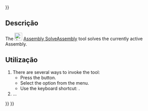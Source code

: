 <languages/>
{{UnfinishedDocu{{#translation:}}}}

<div lang="en" dir="ltr" class="mw-content-ltr">
{{Docnav
|[[Assembly_InsertLink|InsertLink]]
|[[Assembly_CreateView|CreateView]]
|[[Assembly_Workbench|Assembly]]
|IconL=Assembly_InsertLink.svg
|IconR=Assembly_CreateView.svg
|IconC=Workbench_Assembly.svg
}}
</div>

<div lang="en" dir="ltr" class="mw-content-ltr">
{{GuiCommand
|Name=Assembly SolveAssembly
|MenuLocation=Assembly → Solve Assembly
|Workbenches=[[Assembly_Workbench|Assembly]]
|Shortcut={{KEY|Z}}
|Version=1.0
|SeeAlso=
}}
</div>

<span id="Description"></span>
==Descrição== 

<div lang="en" dir="ltr" class="mw-content-ltr">
The [[Image:Assembly_SolveAssembly.svg|24px]] [[Assembly_SolveAssembly|Assembly SolveAssembly]] tool solves the currently active Assembly.
</div>

<span id="Usage"></span>
==Utilização==

<div lang="en" dir="ltr" class="mw-content-ltr">
# There are several ways to invoke the tool:
#* Press the {{Button|[[Image:Assembly_SolveAssembly.svg|16px]] [[Assembly_SolveAssembly|Solve Assembly]]}} button.
#* Select the {{MenuCommand|Assembly → [[Image:Assembly_SolveAssembly.svg|16px]] Solve Assembly}} option from the menu.
#* Use the keyboard shortcut: {{KEY|Z}}.
# ...
</div>


<div lang="en" dir="ltr" class="mw-content-ltr">
{{Docnav
|[[Assembly_InsertLink|InsertLink]]
|[[Assembly_CreateView|CreateView]]
|[[Assembly_Workbench|Assembly]]
|IconL=Assembly_InsertLink.svg
|IconR=Assembly_CreateView.svg
|IconC=Workbench_Assembly.svg
}}
</div>

{{Assembly_Tools_navi{{#translation:}}}}
{{Userdocnavi{{#translation:}}}}
